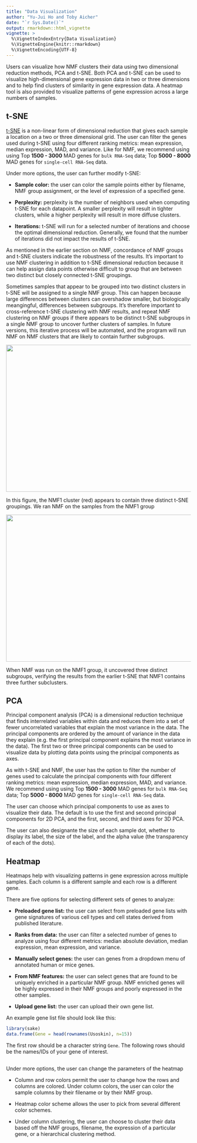 ```yaml
---
title: "Data Visualization"
author: "Yu-Jui Ho and Toby Aicher"
date: "`r Sys.Date()`"
output: rmarkdown::html_vignette
vignette: >
  %\VignetteIndexEntry{Data Visualization}
  %\VignetteEngine{knitr::rmarkdown}
  %\VignetteEncoding{UTF-8}
---
```


Users can visualize how NMF clusters their data using two dimensional reduction methods, PCA and t-SNE. Both PCA and t-SNE can be used to visualize high-dimensional gene expression data in two or three dimensions and to help find clusters of similarity in gene expression data. A heatmap tool is also provided to visualize patterns of gene expression across a large numbers of samples. 

## t-SNE

[t-SNE](https://lvdmaaten.github.io/tsne/) is a non-linear form of dimensional reduction that gives each sample a location on a two or three dimensional grid. The user can filter the genes used during t-SNE using four different ranking metrics: mean expression, median expression, MAD, and variance. Like for NMF, we recommend using using Top **1500 - 3000** MAD genes for `bulk RNA-Seq` data; Top **5000 - 8000** MAD genes for `single-cell RNA-Seq` data.  

Under more options, the user can further modify t-SNE:

- **Sample color:** the user can color the sample points either by filename, NMF group assignment, or the level of expression of a specified gene.

- **Perplexity:** perplexity is the number of neighbors used when computing t-SNE for each datapoint. A smaller perplexity will result in tighter clusters, while a higher perplexity will result in                   more diffuse clusters. 

- **Iterations:** t-SNE will run for a selected number of iterations and choose the optimal dimensional reduction. Generally, we found that the number of iterations did not impact the results of t-SNE.

As mentioned in the earlier section on NMF, concordance of NMF groups and t-SNE clusters indicate the robustness of the results. It's important to use NMF clustering in addition to t-SNE dimensional reduction because it can help assign data points otherwise difficult to group that are between two distinct but closely connected t-SNE groupings.

Sometimes samples that appear to be grouped into two distinct clusters in t-SNE will be assigned to a single NMF group. This can happen because large differences between clusters can overshadow smaller, but biologically meangingful, differences between subgroups. It's therefore important to cross-reference t-SNE clustering with NMF results, and repeat NMF clustering on NMF groups if there appears to be distinct t-SNE subgroups in a single NMF group to uncover further clusters of samples. In future versions, this iterative process will be automated, and the program will run NMF on NMF clusters that are likely to contain further subgroups. 

<img src="Figures/non_malignant_NMF.png" width="600px" height="400px" />

In this figure, the NMF1 cluster (red) appears to contain three distinct t-SNE groupings. We ran NMF on the samples from the NMF1 group


<img src="Figures/NMF1_subclusters.png" width="600px" height="400px" />

When NMF was run on the NMF1 group, it uncovered three distinct subgroups, verifying the results from the earlier t-SNE that NMF1 contains three further subclusters. 

## PCA 

Principal component analysis (PCA) is a dimensional reduction technique that finds interrelated variables within data and reduces them into a set of fewer uncorrelated variables that explain the most variance in the data. The principal components are ordered by the amount of variance in the data they explain (e.g. the first principal component explains the most variance in the data). The first two or three principal components can be used to visualize data by plotting data points using the principal components as axes. 


As with t-SNE and NMF, the user has the option to filter the number of genes used to calculate the principal components with four different ranking metrics: mean expression, median expression, MAD, and variance. We recommend using using Top **1500 - 3000** MAD genes for `bulk RNA-Seq` data; Top **5000 - 8000** MAD genes for `single-cell RNA-Seq` data.  

The user can choose which principal components to use as axes to visualize their data. The default is to use the first and second principal components for 2D PCA, and the first, second, and third axes for 3D PCA. 

The user can also designante the size of each sample dot, whether to display its label, the size of the label, and the alpha value (the transparency of each of the dots).

## Heatmap

Heatmaps help with visualizing patterns in gene expression across multiple samples. Each column is a different sample and each row is a different gene. 

There are five options for selecting different sets of genes to analyze:

- **Preloaded gene list:** the user can select from preloaded gene lists with gene signatures of various cell types and cell states derived from published literature. 

- **Ranks from data\:** the user can filter a selected number of genes to analyze using four different metrics: median absolute deviation, median expression, mean expression, and variance. 

- **Manually select genes:** the user can genes from a dropdown menu of annotated human or mice genes. 

- **From NMF features:** the user can select genes that are found to be uniquely enriched in a particular NMF group. NMF enriched genes will be highly expressed in their NMF groups and poorly expressed                      in the other samples. 
 
- **Upload gene list:** the user can upload their own gene list. 

An example gene list file should look like this:
                  
```r
library(sake)
data.frame(Gene = head(rownames(Usoskin), n=15))
```        
                     
The first row should be a character string `Gene`. The following rows should be the names/IDs of your gene of interest. 
                
##

Under more options, the user can change the parameters of the heatmap

- Column and row colors permit the user to change how the rows and columns are colored. Under column colors, the user can color the sample columns by their filename or by their NMF group.

- Heatmap color scheme allows the user to pick from several different color schemes.

- Under column clustering, the user can choose to cluster their data based off the NMF groups, filename, the expression of a particular gene, or a hierarchical clustering method. 
